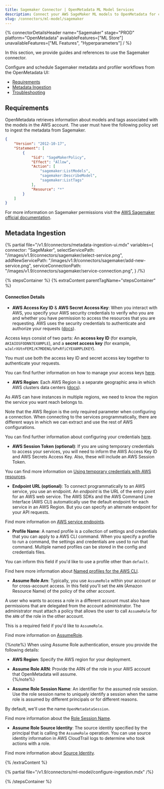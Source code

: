 ```yaml
---
title: Sagemaker Connector | OpenMetadata ML Model Services
description: Connect your AWS SageMaker ML models to OpenMetadata for complete model lineage, metadata management, and data governance. Easy setup guide included.
slug: /connectors/ml-model/sagemaker
---
```





{% connectorDetailsHeader
name="Sagemaker"
stage="PROD"
platform="OpenMetadata"
availableFeatures=["ML Store"]
unavailableFeatures=["ML Features", "Hyperparameters"]
/ %}

In this section, we provide guides and references to use the Sagemaker connector.

Configure and schedule Sagemaker metadata and profiler workflows from the OpenMetadata UI:

- [Requirements](#requirements)
- [Metadata Ingestion](#metadata-ingestion)
- [Troubleshooting](/connectors/ml-model/sagemaker/troubleshooting)

<IngestionModeTiles yamlPath="/snippets/connectors/ml-model/sagemaker/yaml" />

## Requirements

OpenMetadata retrieves information about models and tags associated with the models in the AWS account.
The user must have the following policy set to ingest the metadata from Sagemaker.

```json
{
    "Version": "2012-10-17",
    "Statement": [
        {
            "Sid": "SageMakerPolicy",
            "Effect": "Allow",
            "Action": [
                "sagemaker:ListModels",
                "sagemaker:DescribeModel",
                "sagemaker:ListTags"
            ],
            "Resource": "*"
        }
    ]
}
```

For more information on Sagemaker permissions visit the [AWS Sagemaker official documentation](https://docs.aws.amazon.com/sagemaker/latest/dg/api-permissions-reference.html).

## Metadata Ingestion

{% partial 
  file="/v1.9/connectors/metadata-ingestion-ui.mdx" 
  variables={
    connector: "SageMaker", 
    selectServicePath: "/images/v1.9/connectors/sagemaker/select-service.png",
    addNewServicePath: "/images/v1.9/connectors/sagemaker/add-new-service.png",
    serviceConnectionPath: "/images/v1.9/connectors/sagemaker/service-connection.png",
} 
/%}

{% stepsContainer %}
{% extraContent parentTagName="stepsContainer" %}

#### Connection Details

- **AWS Access Key ID** & **AWS Secret Access Key**: When you interact with AWS, you specify your AWS security credentials to verify who you are and whether you have
  permission to access the resources that you are requesting. AWS uses the security credentials to authenticate and
  authorize your requests ([docs](https://docs.aws.amazon.com/IAM/latest/UserGuide/security-creds.html)).

Access keys consist of two parts: An **access key ID** (for example, `AKIAIOSFODNN7EXAMPLE`), and a **secret access key** (for example, `wJalrXUtnFEMI/K7MDENG/bPxRfiCYEXAMPLEKEY`).

You must use both the access key ID and secret access key together to authenticate your requests.

You can find further information on how to manage your access keys [here](https://docs.aws.amazon.com/IAM/latest/UserGuide/id_credentials_access-keys.html).

- **AWS Region**: Each AWS Region is a separate geographic area in which AWS clusters data centers ([docs](https://docs.aws.amazon.com/AmazonRDS/latest/UserGuide/Concepts.RegionsAndAvailabilityZones.html)).

As AWS can have instances in multiple regions, we need to know the region the service you want reach belongs to.

Note that the AWS Region is the only required parameter when configuring a connection. When connecting to the
services programmatically, there are different ways in which we can extract and use the rest of AWS configurations.

You can find further information about configuring your credentials [here](https://boto3.amazonaws.com/v1/documentation/api/latest/guide/credentials.html#configuring-credentials).

- **AWS Session Token (optional)**: If you are using temporary credentials to access your services, you will need to inform the AWS Access Key ID
  and AWS Secrets Access Key. Also, these will include an AWS Session Token.

You can find more information on [Using temporary credentials with AWS resources](https://docs.aws.amazon.com/IAM/latest/UserGuide/id_credentials_temp_use-resources.html).

- **Endpoint URL (optional)**: To connect programmatically to an AWS service, you use an endpoint. An *endpoint* is the URL of the
  entry point for an AWS web service. The AWS SDKs and the AWS Command Line Interface (AWS CLI) automatically use the
  default endpoint for each service in an AWS Region. But you can specify an alternate endpoint for your API requests.

Find more information on [AWS service endpoints](https://docs.aws.amazon.com/general/latest/gr/rande.html).

- **Profile Name**: A named profile is a collection of settings and credentials that you can apply to a AWS CLI command.
  When you specify a profile to run a command, the settings and credentials are used to run that command.
  Multiple named profiles can be stored in the config and credentials files.

You can inform this field if you'd like to use a profile other than `default`.

Find here more information about [Named profiles for the AWS CLI](https://docs.aws.amazon.com/cli/latest/userguide/cli-configure-profiles.html).

- **Assume Role Arn**: Typically, you use `AssumeRole` within your account or for cross-account access. In this field you'll set the
  `ARN` (Amazon Resource Name) of the policy of the other account.

A user who wants to access a role in a different account must also have permissions that are delegated from the account
administrator. The administrator must attach a policy that allows the user to call `AssumeRole` for the `ARN` of the role in the other account.

This is a required field if you'd like to `AssumeRole`.

Find more information on [AssumeRole](https://docs.aws.amazon.com/STS/latest/APIReference/API_AssumeRole.html).

{%note%}
When using Assume Role authentication, ensure you provide the following details:  
- **AWS Region**: Specify the AWS region for your deployment.  
- **Assume Role ARN**: Provide the ARN of the role in your AWS account that OpenMetadata will assume.  
{%/note%}

- **Assume Role Session Name**: An identifier for the assumed role session. Use the role session name to uniquely identify a session when the same role
  is assumed by different principals or for different reasons.

By default, we'll use the name `OpenMetadataSession`.

Find more information about the [Role Session Name](https://docs.aws.amazon.com/STS/latest/APIReference/API_AssumeRole.html#:~:text=An%20identifier%20for%20the%20assumed%20role%20session.).

- **Assume Role Source Identity**: The source identity specified by the principal that is calling the `AssumeRole` operation. You can use source identity
  information in AWS CloudTrail logs to determine who took actions with a role.

Find more information about [Source Identity](https://docs.aws.amazon.com/STS/latest/APIReference/API_AssumeRole.html#:~:text=Required%3A%20No-,SourceIdentity,-The%20source%20identity).

{% /extraContent %}

<TestConnection />

{% partial file="/v1.9/connectors/ml-model/configure-ingestion.mdx" /%}

<IngestionScheduleAndDeploy />

{% /stepsContainer %}
